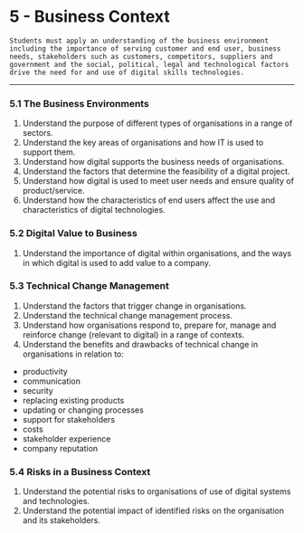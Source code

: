 # 5 - Business Context

```
Students must apply an understanding of the business environment including the importance of serving customer and end user, business needs, stakeholders such as customers, competitors, suppliers and government and the social, political, legal and technological factors drive the need for and use of digital skills technologies.
```

---

### 5.1 The Business Environments
1. Understand the purpose of different types of organisations in a range of sectors.
2. Understand the key areas of organisations and how IT is used to support them.
3. Understand how digital supports the business needs of organisations.
4. Understand the factors that determine the feasibility of a digital project.
5. Understand how digital is used to meet user needs and ensure quality of product/service.
6. Understand how the characteristics of end users affect the use and characteristics of digital technologies.

### 5.2 Digital Value to Business
1. Understand the importance of digital within organisations, and the ways in which digital is used to add value to a company.

### 5.3 Technical Change Management
1. Understand the factors that trigger change in organisations.
2. Understand the technical change management process.
3. Understand how organisations respond to, prepare for, manage and reinforce change (relevant to digital) in a range of contexts.
4. Understand the benefits and drawbacks of technical change in organisations in relation to:
 - productivity
 - communication
 - security
 - replacing existing products
 - updating or changing processes
 - support for stakeholders
 - costs
 - stakeholder experience
 - company reputation

### 5.4 Risks in a Business Context
1. Understand the potential risks to organisations of use of digital systems and technologies.
2. Understand the potential impact of identified risks on the organisation and its stakeholders.
